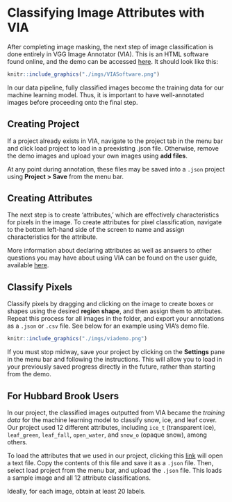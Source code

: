 # Classifying Image Attributes with VIA

After completing image masking, the next step of image classification is done entirely in VGG Image Annotator (VIA).
This is an HTML software found online, and the demo can be accessed [here](https://www.robots.ox.ac.uk/~vgg/software/via/via_demo.html). It should look like this:

```r
knitr::include_graphics("./imgs/VIASoftware.png")
```

In our data pipeline, fully classified images become the training data for our machine learning model. Thus, it is important to have well-annotated images before proceeding onto the final step.


## Creating Project

If a project already exists in VIA, navigate to the project tab in the menu bar and click
load project to load in a preexisting .json file. Otherwise, remove the demo images
and upload your own images using **add files**. 

At any point during annotation, these files may be saved into a `.json` project using
**Project > Save** from the menu bar.

## Creating Attributes

The next step is to create 'attributes,' which are effectively characteristics for pixels
in the image. To create attributes for pixel classification, navigate to the bottom left-hand side
of the screen to name and assign characteristics for the attribute. 

More information about declaring attributes as well as answers to other questions you may have about
using VIA can be found on the user guide, available [here](https://www.robots.ox.ac.uk/~vgg/software/via/docs/user_guide.html).


## Classify Pixels

Classify pixels by dragging and clicking on the image to create boxes or shapes
using the desired **region shape**, and then assign them to attributes.
Repeat this process for all images in the folder, and export your annotations as a 
`.json` or `.csv` file. See below for an example using VIA's demo file.

```r
knitr::include_graphics("./imgs/viademo.png")
```

If you must stop midway, save your project by clicking on the **Settings** pane
in the menu bar and following the instructions. This will allow you to load in
your previously saved progress directly in the future, rather than starting from the
demo.


## For Hubbard Brook Users

In our project, the classified images outputted from VIA became the *training data* for the machine learning model to classify snow, ice, and leaf cover. Our project used 12 different attributes,
including `ice_t` (transparent ice), `leaf_green`, `leaf_fall`, `open_water`, and
`snow_o` (opaque snow), among others. 

To load the attributes that we used in our project, clicking this [link](./imgs/hbwater_cameratrap_demo.json) will open a text file. Copy the contents
of this file and save it as a `.json` file. Then, select load project from the menu bar,
and upload the `.json` file. This loads a sample image and all 12 attribute classifications.

Ideally, for each image, obtain at least 20 labels.

